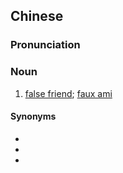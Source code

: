 {{also|假等义}}
==Chinese==
{{zh-forms|s=假等义}}

===Pronunciation===
{{zh-pron
|m=jiǎděngyì
|cat=n
}}

===Noun===
{{zh-noun}}

# [[false friend]]; [[faux ami]]

====Synonyms====
* {{zh-l|假朋友}}
* {{zh-l|假友}}
* {{zh-l|偽友}}